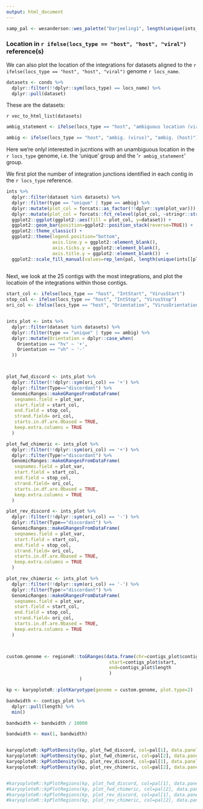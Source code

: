 ```yaml
---
output: html_document
---
```


```r
samp_pal <- wesanderson::wes_palette("Darjeeling1", length(unique(ints_wc$dataset)), "continuous")
```


### Location in `r ifelse(locs_type == "host", "host", "viral")` reference(s)

We can also plot the location of the integrations for datasets aligned to the `r ifelse(locs_type == "host", "host", "viral")` genome `r locs_name`.
```r
datasets <- conds %>% 
  dplyr::filter(!!dplyr::sym(locs_type) == locs_name) %>% 
  dplyr::pull(dataset)
```

These are the datasets: 

`r vec_to_html_list(datasets)`

```r
ambig_statement <- ifelse(locs_type == "host", "ambiguous location (virus)", "ambiguous location (host)")

ambig <- ifelse(locs_type == "host", "ambig. (virus)", "ambig. (host)")
```


Here we're onlyl interested in jucntions with an unambiguous location in the `r locs_type` genome, i.e. the 'unique' group and the '`r ambig_statement`' group.

We first plot the number of integration junctions identified in each contig in the `r locs_type` reference.


```r


ints %>% 
  dplyr::filter(dataset %in% datasets) %>% 
  dplyr::filter(type == "unique" | type == ambig) %>% 
  dplyr::mutate(plot_col = forcats::as_factor(!!dplyr::sym(plot_var))) %>% 
  dplyr::mutate(plot_col = forcats::fct_relevel(plot_col, ~stringr::str_sort(., numeric=TRUE))) %>% 
  ggplot2::ggplot(ggplot2::aes(fill = plot_col, y=dataset)) +
  ggplot2::geom_bar(position=ggplot2::position_stack(reverse=TRUE)) +
  ggplot2::theme_classic() +
  ggplot2::theme(legend.position="bottom",
                 axis.line.y = ggplot2::element_blank(),
                 axis.ticks.y = ggplot2::element_blank(),
                 axis.title.y = ggplot2::element_blank())  +
  ggplot2::scale_fill_manual(values=rep_len(pal, length(unique(ints[[plot_var]]))))
  
```

Next, we look at the 25 contigs with the most integrations, and plot the locatioin of the integrations within those contigs.

```r




start_col <- ifelse(locs_type == "host", "IntStart", "VirusStart")
stop_col <- ifelse(locs_type == "host", "IntStop", "VirusStop")
ori_col <- ifelse(locs_type == "host", "Orientation", "VirusOrientation")


ints_plot <- ints %>% 
  dplyr::filter(dataset %in% datasets) %>% 
  dplyr::filter(type == "unique" | type == ambig) %>%
  dplyr::mutate(Orientation = dplyr::case_when(
    Orientation == "hv" ~ '+',
    Orientation == "vh" ~ '-'
  )) 



plot_fwd_discord <- ints_plot %>% 
  dplyr::filter(!!dplyr::sym(ori_col) == '+') %>% 
  dplyr::filter(Type=="discordant") %>% 
  GenomicRanges::makeGRangesFromDataFrame(
   seqnames.field = plot_var,
   start.field = start_col,
   end.field = stop_col,
   strand.field= ori_col,
   starts.in.df.are.0based = TRUE,
   keep.extra.columns = TRUE
  )

plot_fwd_chimeric <- ints_plot %>% 
  dplyr::filter(!!dplyr::sym(ori_col) == '+') %>% 
  dplyr::filter(Type!="discordant") %>% 
  GenomicRanges::makeGRangesFromDataFrame(
   seqnames.field = plot_var,
   start.field = start_col,
   end.field = stop_col,
   strand.field= ori_col,
   starts.in.df.are.0based = TRUE,
   keep.extra.columns = TRUE
  )

plot_rev_discord <- ints_plot %>% 
  dplyr::filter(!!dplyr::sym(ori_col) == '-') %>% 
  dplyr::filter(Type=="discordant") %>% 
  GenomicRanges::makeGRangesFromDataFrame(
   seqnames.field = plot_var,
   start.field = start_col,
   end.field = stop_col,
   strand.field= ori_col,
   starts.in.df.are.0based = TRUE,
   keep.extra.columns = TRUE
  )

plot_rev_chimeric <- ints_plot %>% 
  dplyr::filter(!!dplyr::sym(ori_col) == '-') %>% 
  dplyr::filter(Type!="discordant") %>% 
  GenomicRanges::makeGRangesFromDataFrame(
   seqnames.field = plot_var,
   start.field = start_col,
   end.field = stop_col,
   strand.field= ori_col,
   starts.in.df.are.0based = TRUE,
   keep.extra.columns = TRUE
  )



custom.genome <- regioneR::toGRanges(data.frame(chr=contigs_plot$contig_name, 
                                      start=contigs_plot$start, 
                                      end=contigs_plot$length
                                      )
                           )

kp <- karyoploteR::plotKaryotype(genome = custom.genome, plot.type=2)

bandwidth <- contigs_plot %>% 
  dplyr::pull(length) %>% 
  min()

bandwidth <- bandwidth / 10000

bandwidth <- max(1, bandwidth)


karyoploteR::kpPlotDensity(kp, plot_fwd_discord, col=pal[1], data.panel=1, border="slategray", r0=0, r1=0.45, window.size=bandwidth)
karyoploteR::kpPlotDensity(kp, plot_fwd_chimeric, col=pal[2], data.panel=1, r0=0.55, r1=1, window.size=bandwidth)
karyoploteR::kpPlotDensity(kp, plot_rev_discord, col=pal[1], data.panel=2, border="slategray", r0=0, r1=0.45, window.size=bandwidth)
karyoploteR::kpPlotDensity(kp, plot_rev_chimeric, col=pal[2], data.panel=2, r0=0.55, r1=1, window.size=bandwidth)


#karyoploteR::kpPlotRegions(kp, plot_fwd_discord, col=pal[1], data.panel=1, border="slategray", r0=0, r1=0.45)
#karyoploteR::kpPlotRegions(kp, plot_fwd_chimeric, col=pal[2], data.panel=1, r0=0.55, r1=1)
#karyoploteR::kpPlotRegions(kp, plot_rev_discord, col=pal[1], data.panel=2, border="slategray", r0=0, r1=0.45)
#karyoploteR::kpPlotRegions(kp, plot_rev_chimeric, col=pal[2], data.panel=2, r0=0.55, r1=1)

```



